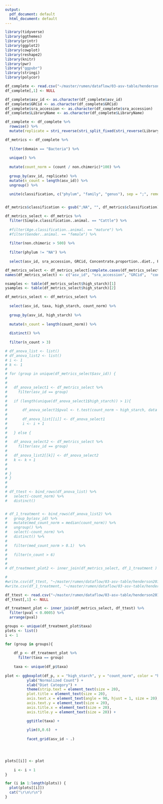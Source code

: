 ```yaml
---
output:
  pdf_document: default
  html_document: default
---
```


```r
library(tidyverse)
library(ggthemes)
library(printr)
library(ggplot2)
library(cowplot)
library(reshape2)
library(knitr)
library(pwr)
library("ggpubr")
library(stringi)
library(polycor)
```


```r
df_complete <- read.csv("~/master/rumen/dataflow/03-asv-table/henderson2015_df_complete_temp.csv")
df_complete[,1] <- NULL

df_complete$asv_id <- as.character(df_complete$asv_id)
df_complete$GRCid <- as.character(df_complete$GRCid)
df_complete$sra_accession <- as.character(df_complete$sra_accession)
df_complete$LibraryName <- as.character(df_complete$LibraryName)

df_complete <- df_complete %>%
  rowwise() %>%
  mutate(replicate = stri_reverse(stri_split_fixed(stri_reverse(LibraryName),".",n = 2)[[1]][2])) 
```

```r
df_metrics <- df_complete %>% 
  
  filter(domain == "Bacteria") %>%
  
  unique() %>%
  
  mutate(count_norm = (count / non.chimeric)*100) %>%
  
  group_by(asv_id, replicate) %>%
  mutate(n_count = length(asv_id)) %>%
  ungroup() %>%
  
  unite(classification, c("phylum", "family", "genus"), sep = ";", remove = FALSE)


df_metrics$classification <- gsub(";NA", "", df_metrics$classification)

df_metrics_select <- df_metrics %>%
  filter(Simple.classification..animal. == "Cattle") %>%
  
  #filter(Age.classification..animal. == "mature") %>%
  #filter(Gender..animal. == "female") %>%
  
  filter(non.chimeric > 500) %>%
  
  filter(phylum != "NA") %>%
  
  select(asv_id, sra_accession, GRCid, Concentrate.proportion..diet., Forage.concentrate.category..diet., Starch.rich..diet., Weeks.on.diet..diet., non.chimeric, classification, count_norm)

df_metrics_select <- df_metrics_select[complete.cases(df_metrics_select), ]
names(df_metrics_select) <- c("asv_id", "sra_accession", "GRCid",  "concentrate_proportion", "diet_category", "high_starch", "weeks_diet", "reads", "taxa", "count_norm")

nsamples <- table(df_metrics_select$high_starch)[1]
ysamples <- table(df_metrics_select$high_starch)[2]

df_metrics_select <- df_metrics_select %>%
  
  select(asv_id, taxa, high_starch, count_norm) %>%
  
  group_by(asv_id, high_starch) %>%
  
  mutate(n_count = length(count_norm)) %>%
  
  distinct() %>%
  
  filter(n_count > 3)

```


```r
# df_anova_list <- list()
# df_anova_list2 <- list()
# i <- 1
# k <- 1
# 
# for (group in unique(df_metrics_select$asv_id)) {
# 
# 
#   df_anova_select1 <- df_metrics_select %>%
#     filter(asv_id == group)
# 
#   if (length(unique(df_anova_select1$high_starch)) > 1){
# 
#       df_anova_select1$pval <- t.test(count_norm ~ high_starch, data = df_anova_select1)$p.value
# 
#       df_anova_list[[i]] <- df_anova_select1
#       i <- i + 1
# 
#   } else {
# 
#   df_anova_select2 <- df_metrics_select %>%
#     filter(asv_id == group)
# 
#   df_anova_list2[[k]] <- df_anova_select2
#   k <- k + 1
# 
# 
# }
# }
# 
# 
# df_ttest <- bind_rows(df_anova_list) %>%
#   select(-count_norm) %>%
#   distinct()


# df_1_treatment <- bind_rows(df_anova_list2) %>%
#   group_by(asv_id) %>%
#   mutate(med_count_norm = median(count_norm)) %>%
#   ungroup() %>%
#   select(-count_norm) %>%
#   distinct() %>%
#   
#   filter(med_count_norm > 0.1)  %>%
#   
#   filter(n_count > 6)
# 
# 
# df_treatment_plot2 <- inner_join(df_metrics_select, df_1_treatment )

# 
#write.csv(df_ttest, "~/master/rumen/dataflow/03-asv-table/henderson2015_df_ttest_temp.csv")
#write.csv(df_1_treatment, "~/master/rumen/dataflow/03-asv-table/henderson2015_df_1_treatmentt_temp.csv")

```





```r
df_ttest <- read.csv("~/master/rumen/dataflow/03-asv-table/henderson2015_df_ttest_temp.csv")
df_ttest[,1] <- NULL

df_treatment_plot <- inner_join(df_metrics_select, df_ttest) %>%
  filter(pval < 0.0005) %>%
  arrange(pval)  

groups <- unique(df_treatment_plot$taxa)
plots <- list()
i <- 1

for (group in groups){
  
    df_p <- df_treatment_plot %>%
      filter(taxa == group)
    
    taxa <- unique(df_p$taxa)
    
plot <- ggboxplot(df_p, x = "high_starch", y = "count_norm", color = "high_starch", outlier.shape = NA) +
          ylab("Normalized Count") +
          xlab("Diet Category") +
          theme(strip.text = element_text(size = 20),
          plot.title = element_text(size = 20),
          axis.text.x = element_text(angle = 90, hjust = 1, size = 20),
          axis.text.y = element_text(size = 20),
          axis.title.x = element_text(size = 20),
          axis.title.y = element_text(size = 20)) +

          ggtitle(taxa) + 
  
          ylim(0,0.6)  + 
  
          facet_grid(asv_id ~ .)


    

plots[[i]] <- plot
    
    i <- i + 1
}
```

```r
for (i in 1:length(plots)) {
  plot(plots[[i]])
  cat("\r\n\r\n")
}
```


